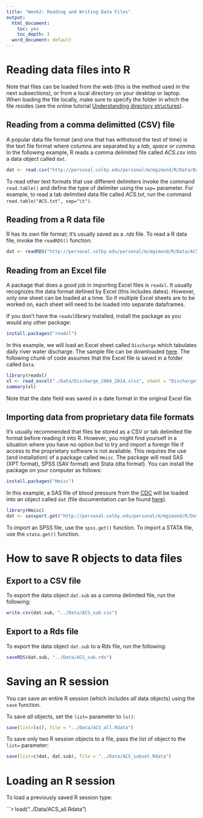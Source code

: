 ```yaml
---
title: "Week2: Reading and Writing Data Files"
output:
  html_document:
    toc: yes
    toc_depth: 3
  word_document: default
---
```


# Reading data files into R

Note that files can be loaded from the web (this is the method used in the next subsections), or from a local directory on your desktop or laptop. When loading the file locally, make sure to specify the folder in which the file resides (see the online tutorial [Understanding directory structures](http://personal.colby.edu/personal/m/mgimond/RIntro/01_The_R_environment.html#understanding-directory-structures)).

## Reading from a comma delimitted (CSV) file
A popular data file format (and one that has withstood the test of time) is the text file format where columns are separated by a *tab*, *space* or *comma*. In the following example, R reads a comma delimited file called *ACS.csv* into a data object called `dat`. 

```r
dat <- read.csv("http://personal.colby.edu/personal/m/mgimond/R/Data/Data/ACS.csv", header=TRUE)
```

To read other text formats that use different delimiters invoke the command `read.table()` and define the type of delimiter using the `sep=` parameter. For example, to read a tab delimited data file called *ACS.txt*, run the command `read.table("ACS.txt", sep="\t")`.

## Reading from a R data file

R has its own file  format; it's usually saved as a *.rds* file. To read a R data file, invoke the `readRDS()` function.

```r
dat <- readRDS("http://personal.colby.edu/personal/m/mgimond/R/Data/ACS.rds")
```

## Reading from an Excel file

A package that does a good job in importing Excel files is `readxl`. It usually recognizes the data format defined by Excel (this includes dates). However, only one sheet can be loaded at a time. So if multiple Excel sheets are to be worked on, each sheet will need to be loaded into separate dataframes.

If you don't have the `readxl`library installed, install the package as you would any other package:
```r
install.packages("readxl")
```

In this example, we will load an Excel sheet called `Discharge` which tabulates daily river water discharge. The sample file can be downloaded [here](http://mgimond.github.io/ES218/Data/Discharge_2004_2014.xlsx). The following chunk of code assumes that the Excel file is saved in a folder called `Data`. 

```r
library(readxl)
xl <- read_excel("./Data/Discharge_2004_2014.xlsx", sheet = "Discharge")
summary(xl)
```

Note that the date field was saved in a date format in the original Excel file.

## Importing data from proprietary data file formats

It's usually recommended that files be stored as a CSV or tab delimited file format before reading it into R. However, you might find yourself in a situation where you have no option but to try and import a foreign file if access to the proprietary software is not available. This requires the use (and installation) of a package called `Hmisc`. The package will read SAS (XPT format), SPSS (SAV format) and Stata (dta format). You can install the package on your computer as follows:

```r
install.packages("Hmisc")
```

In this example, a SAS file of blood pressure from the [CDC](http://www.cdc.gov/nchs/nhanes.htm) will be loaded into an object called `dat` (file documentation can be found [here](http://personal.colby.edu/reload/personal/m/mgimond/R/Data/BPX_G_README.txt)).

```r
library(Hmisc)
dat <- sasxport.get("http://personal.colby.edu/personal/m/mgimond/R/Data/BPX_G.xpt")
```

To import an SPSS file, use the `spss.get()` function. To import a STATA file, use the `stata.get()` function.

# How to save R objects to data files

## Export to a CSV file

To export the data object `dat.sub` as a comma delimited file, run the following:

```r
write.csv(dat.sub, "../Data/ACS_sub.csv")
```

## Export to a Rds file
To export the data object `dat.sub` to a _Rds_ file, run the following:

```r
saveRDS(dat.sub, "../Data/ACS_sub.rds")
```

# Saving an R session

You can save an entire R session (which includes *all* data objects) using the `save` function.

To save *all* objects, set the `list=` parameter to `ls()`:
```r
save(list=ls(), file = "../Data/ACS_all.Rdata")
```


To save only two R session objects to a file, pass the list of object to the `list=` parameter:
```r
save(list=c(dat, dat.sub), file = "../Data/ACS_subset.Rdata")
```

# Loading an R session

To load a previously saved R session type:

```r
load("../Data/ACS_all.Rdata")
